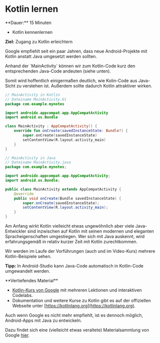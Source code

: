 
# Kotlin lernen

<Callout>
  **Dauer:** 15 Minuten

  - Kotlin kennenlernen

  **Ziel:** Zugang zu Kotlin erleichtern
</Callout>

Google empfiehlt seit ein paar Jahren, dass neue
Android-Projekte mit Kotlin anstatt Java umgesetzt
werden sollten. 

<Callout type="warning" emoji="👨🏻‍💻">
Anhand der `MainActivity` können wir zum Kotlin-Code
kurz den entsprechenden Java-Code andeuten (siehe unten).

Somit wird hoffentlich einigermaßen deutlich, wie 
Kolin-Code aus Java-Sicht zu verstehen ist. Außerdem
sollte dadurch Kotlin attraktiver wirken.
</Callout>

```kotlin
// MainActivity in Kotlin
// Dateiname MainActivity.kt
package com.example.mynotes

import androidx.appcompat.app.AppCompatActivity
import android.os.Bundle

class MainActivity : AppCompatActivity() {
    override fun onCreate(savedInstanceState: Bundle?) {
        super.onCreate(savedInstanceState)
        setContentView(R.layout.activity_main)
    }
}
```

```java
// MainActivity in Java
// Dateiname MainActivity.java
package com.example.mynotes;

import androidx.appcompat.app.AppCompatActivity;
import android.os.Bundle;

public class MainActivity extends AppCompatActivity {
    @override
    public void onCreate(Bundle savedInstanceState) {
        super.onCreate(savedInstanceState);
        setContentView(R.layout.activity_main);
    }
}
```

Am Anfang wirkt Kotlin vielleicht etwas ungewöhnlich
aber viele Java-Entwickler sind inzwischen auf Kotlin
mit seinen modernen und eleganten Spracheigenschaften
umgestiegen. Wer sich mit Java auskennt, wird 
erfahrungsgemäß in relativ kurzer Zeit mit Kotlin 
zurechtkommen. 

Wir werden im Laufe der Vorführungen (auch und im
Video-Kurs) mehrere Kotlin-Beispiele sehen.

**Tipp:** In Android-Studio kann Java-Code
automatisch in Kotlin-Code umgewandelt werden.

<Callout type="warning">
**Vertiefendes Material**

- [Kotlin-Kurs von Google](https://developer.android.com/courses/kotlin-bootcamp/overview) mit mehreren Lektionen und interaktiven Codelabs.
- Dokumentation und weitere Kurse zu Kotlin gibt es auf der offiziellen Webseite unter [https://kotlinlang.org](https://kotlinlang.org).
</Callout>

<Callout type="warning">
Auch wenn Google es nicht mehr empfiehlt, ist es dennoch
möglich, Android-Apps mit Java zu entwickeln.

Dazu findet sich eine (vielleicht etwas veraltete)
Materialsammlung von Google 
[hier](https://developer.android.com/courses/fundamentals-training/overview-v2).
</Callout>
